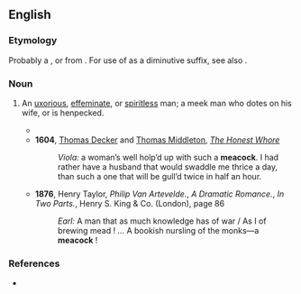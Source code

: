 {{also|Meacock}}
==English==

===Etymology===
Probably a {{blend|en|meek|peacock|nocap=9}}, or from {{suffix|en|meek|cock|gloss2=diminutive suffix}}. For use of {{m|en|cock}} as a diminutive suffix, see also {{m|en|niddicock}}.

===Noun===
{{en-noun}}

# {{lb|en|obsolete}} An [[uxorious]], [[effeminate]], or [[spiritless]] man; a meek man who dotes on his wife, or is henpecked.
#* {{RQ:Shakespeare Taming of the Shrew|ii|1|text=''Petruchio:'' How tame, when men and women are alone<!--,--> / A '''meacock''' wretch can make the curstest shrew.}}
#* '''1604''', [[w:Thomas Decker|Thomas Decker]] and [[w:Thomas Middleton|Thomas Middleton]], ''[[w:The Honest Whore|The Honest Whore]]''
#*: ''Viola:'' a woman’s well holp’d up with such a '''meacock'''. I had rather have a husband that would swaddle me thrice a day, than such a one that will be gull’d twice in half an hour.
#* '''1876''', Henry Taylor, ''Philip Van Artevelde.'', ''A Dramatic Romance.'', ''In Two Parts.'', Henry S. King & Co. (London), page 86
#*: ''Earl:'' A man that as much knowledge has of war / As I of brewing mead&nbsp;! ''...'' A bookish nursling of the monks—a '''meacock'''&nbsp;!

===References===
* {{R:Webster 1913}}